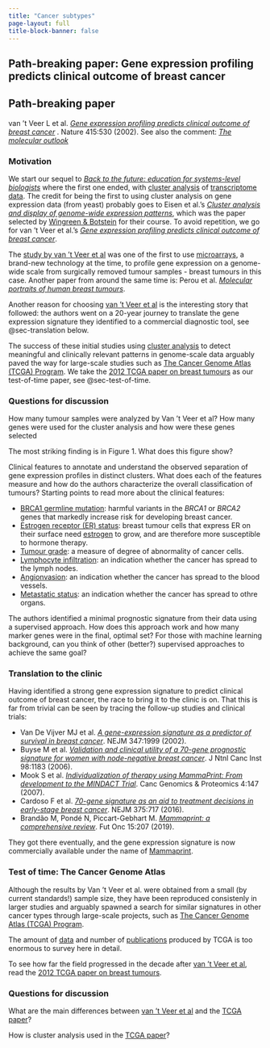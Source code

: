 ```yaml
---
title: "Cancer subtypes"
page-layout: full
title-block-banner: false
---
```


## Path-breaking paper: Gene expression profiling predicts clinical outcome of breast cancer

::: {.callout-tip}
## Path-breaking paper

van 't Veer L et al. [*Gene expression profiling predicts clinical outcome of breast cancer*](https://doi.org/10.1038/415530a) . Nature 415:530 (2002).  See also the comment: [*The molecular outlook*](https://www.nature.com/articles/415484a)
:::


### Motivation

We start our sequel to [*Back to the future: education for systems-level biologists*](https://pubmed.ncbi.nlm.nih.gov/16990789/) where the first one ended, with [cluster analysis](https://en.wikipedia.org/wiki/Cluster_analysis) of [transcriptome data](https://en.wikipedia.org/wiki/Transcriptome). The credit for being the first to using cluster analysis on gene expression data (from yeast) probably goes to Eisen et al.'s [*Cluster analysis and display of genome-wide expression patterns*](https://doi.org/10.1073/pnas.95.25.14863), which was the paper selected by [Wingreen & Botstein](https://pubmed.ncbi.nlm.nih.gov/16990789/) for their course. To avoid repetition, we go for van 't Veer et al.'s  [*Gene expression profiling predicts clinical outcome of breast cancer*](https://doi.org/10.1038/415530a).

The [study by van 't Veer et al](https://doi.org/10.1038/415530a) was one of the first to use [microarrays](https://en.wikipedia.org/wiki/DNA_microarray), a brand-new technology at the time, to profile gene expression on a genome-wide scale from surgically removed tumour samples - breast tumours in this case. Another paper from around the same time is: Perou et al. [*Molecular portraits of human breast tumours*](https://www.nature.com/articles/35021093).

Another reason for choosing [van 't Veer et al](https://doi.org/10.1038/415530a) is the interesting story that followed: the authors went on a 20-year journey to translate the gene expression signature they identified to a commercial diagnostic tool, see @sec-translation below.

The success of these initial studies using [cluster analysis](https://en.wikipedia.org/wiki/Cluster_analysis) to detect meaningful and clinically relevant patterns in genome-scale data arguably paved the way for large-scale studies such as [The Cancer Genome Atlas (TCGA) Program](https://www.cancer.gov/about-nci/organization/ccg/research/structural-genomics/tcga). We take the [2012 TCGA paper on breast tumours](https://doi.org/10.1038/nature11412) as our test-of-time paper, see @sec-test-of-time.



### Questions for discussion

How many tumour samples were analyzed by Van 't Veer et al? How many genes were used for the cluster analysis and how were these genes selected

The most striking finding is in Figure 1. What does this figure show?

Clinical features to annotate and understand the observed separation of gene expression profiles in distinct clusters. What does each of the features measure and how do the authors characterize the overall classification of tumours? Starting points to read more about the clinical features:

- [BRCA1 germline mutation](https://www.cancer.gov/about-cancer/causes-prevention/genetics/brca-fact-sheet): harmful variants in the *BRCA1* or *BRCA2* genes that markedly increase risk for developing breast cancer.
- [Estrogen receptor (ER) status](https://www.cancer.org/cancer/breast-cancer/understanding-a-breast-cancer-diagnosis/breast-cancer-hormone-receptor-status.html): breast tumour cells that express ER on their surface need [estrogen](https://en.wikipedia.org/wiki/Estrogen) to grow, and are therefore more susceptible to hormone therapy.
- [Tumour grade](https://www.cancer.gov/about-cancer/diagnosis-staging/diagnosis/tumor-grade): a measure of degree of abnormality of cancer cells.
- [Lymphocyte infiltration](https://www.cancer.gov/publications/dictionaries/cancer-terms/def/node-negative): an indication whether the cancer has spread to the lymph nodes.
- [Angionvasion](https://librepathology.org/wiki/Angioinvasion): an indication whether the cancer has spread to the blood vessels.
- [Metastatic status](https://www.cancer.gov/publications/dictionaries/cancer-terms/def/metastasis): an indication whether the cancer has spread to othre organs. 


The authors identified a minimal prognostic signature from their data using a supervised approach. How does this approach work and how many marker genes were in the final, optimal set? For those with machine learning background, can you think of other (better?) supervised approaches to achieve the same goal?

### Translation to the clinic {#sec-translation}

Having identified a strong gene expression signature to predict clinical outcome of breast cancer, the race to bring it to the clinic is on. That this is far from trivial can be seen by tracing the follow-up studies and clinical trials:

- Van De Vijver MJ et al. [*A gene-expression signature as a predictor of survival in breast cancer*](https://doi.org/10.1056/NEJMoa021967). NEJM 347:1999 (2002).
- Buyse M et al. [*Validation and clinical utility of a 70-gene prognostic signature for women with node-negative breast cancer*](https://doi.org/10.1093/jnci/djj329). J Ntnl Canc Inst 98:1183 (2006).
- Mook S et al. [*Individualization of therapy using MammaPrint: From development to the MINDACT Trial*](https://cgp.iiarjournals.org/content/4/3/147). Canc Genomics & Proteomics 4:147 (2007).
- Cardoso F et al. [*70-gene signature as an aid to treatment decisions in early-stage breast cancer*](https://doi.org/10.1056/NEJMoa1602253). NEJM 375:717 (2016).
- Brandão M, Pondé N, Piccart-Gebhart M. [*Mammaprint: a comprehensive review*](https://doi.org/10.2217/fon-2018-0221). Fut Onc 15:207 (2019).

They got there eventually, and the gene expression signature is now commercially available under the name of [Mammaprint](https://agendia.com/mammaprint/).



### Test of time: The Cancer Genome Atlas {#sec-test-of-time}

Although the results by Van 't Veer et al. were obtained from a small (by current standards!) sample size, they have been reproduced consistenly in larger studies and arguably spawned a search for similar signatures in other cancer types through large-scale projects, such as [The Cancer Genome Atlas (TCGA) Program](https://www.cancer.gov/about-nci/organization/ccg/research/structural-genomics/tcga).

The amount of [data](https://gdc.cancer.gov/) and number of [publications](https://www.cancer.gov/about-nci/organization/ccg/research/structural-genomics/tcga/publications) produced by TCGA is too enormous to survey here in detail.

To see how far the field progressed in the decade after [van 't Veer et al](https://doi.org/10.1038/415530a), read the [2012 TCGA paper on breast tumours](https://doi.org/10.1038/nature11412).

### Questions for discussion

What are the main differences between [van 't Veer et al](https://doi.org/10.1038/415530a) and the [TCGA paper](https://doi.org/10.1038/nature11412)?

How is cluster analysis used in the [TCGA paper](https://doi.org/10.1038/nature11412)?
